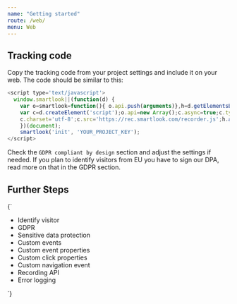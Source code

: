 ```yaml
---
name: "Getting started"
route: /web/
menu: Web
---
```



<Title>Getting started</Title>

## Tracking code

Copy the tracking code from your project settings and include it on your web. The code should be similar to this:

```js
<script type='text/javascript'>
  window.smartlook||(function(d) {
    var o=smartlook=function(){ o.api.push(arguments)},h=d.getElementsByTagName('head')[0];
    var c=d.createElement('script');o.api=new Array();c.async=true;c.type='text/javascript';
    c.charset='utf-8';c.src='https://rec.smartlook.com/recorder.js';h.appendChild(c);
    })(document);
    smartlook('init', 'YOUR_PROJECT_KEY');
</script>
```

Check the `GDPR compliant by design` section and adjust the settings if needed. If you plan to identify visitors from EU you have to sign our DPA, read more on that in the GDPR section.


## Further Steps

<TextBlock>{`
* <Link to="/web/identify-visitor" platform="web">Identify visitor</Link>
* <Link to="/web/gdpr" platform="web">GDPR</Link>
* <Link to="/web/sensitive-data-protection" platform="web">Sensitive data protection</Link>
* <Link to="/web/custom-events" platform="web">Custom events</Link>
* <Link to="/web/custom-event-props" platform="web">Custom event properties</Link>
* <Link to="/web/custom-click-props" platform="web">Custom click properties</Link>
* <Link to="/web/custom-navigation-event" platform="web">Custom navigation event</Link>
* <Link to="/web/recording-api" platform="web">Recording API</Link>
* <Link to="/web/error-logging" platform="web">Error logging</Link>
`}</TextBlock>
